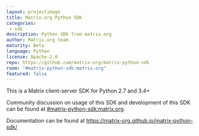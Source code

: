 ```yaml
---
layout: projectimage
title: Matrix.org Python SDK
categories: 
 - sdk
description: Python SDK from matrix.org
author: Matrix.org team
maturity: Beta
language: Python
license: Apache-2.0
repo: https://github.com/matrix-org/matrix-python-sdk
room: "#matrix-python-sdk:matrix.org"
featured: false
---
```


This is a Matrix client-server SDK for Python 2.7 and 3.4+

Community discussion on usage of this SDK and development of this SDK
can be found at
[\#matrix-python-sdk:matrix.org](https://matrix.to/#/%23matrix-python-sdk:matrix.org).

Documentation can be found at
<https://matrix-org.github.io/matrix-python-sdk/>
